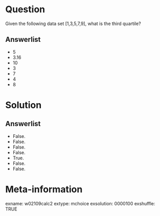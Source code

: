 Question
========
Given the following data set [1,3,5,7,9], what is the third quartile?

Answerlist
----------
* 5
* 3.16
* 10
* 3
* 7
* 4
* 8


Solution
========

Answerlist
----------
* False.
* False.
* False.
* False.
* True.
* False.
* False.


Meta-information
================
exname: w02109calc2
extype: mchoice
exsolution: 0000100
exshuffle: TRUE
